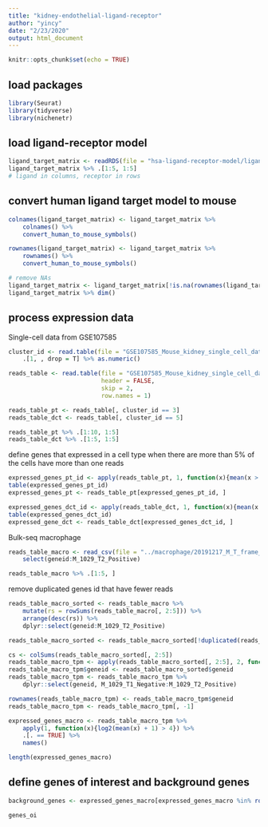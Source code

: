 ```yaml
---
title: "kidney-endothelial-ligand-receptor"
author: "yincy"
date: "2/23/2020"
output: html_document
---
```


```r
knitr::opts_chunk$set(echo = TRUE)
```

## load packages  
```r
library(Seurat)
library(tidyverse)
library(nichenetr)
```


## load ligand-receptor model  
```r
ligand_target_matrix <- readRDS(file = "hsa-ligand-receptor-model/ligand_target_matrix.rds")
ligand_target_matrix %>% .[1:5, 1:5]
# ligand in columns, receptor in rows
```


## convert human ligand target model to mouse
```r
colnames(ligand_target_matrix) <- ligand_target_matrix %>% 
    colnames() %>% 
    convert_human_to_mouse_symbols()

rownames(ligand_target_matrix) <- ligand_target_matrix %>% 
    rownames() %>% 
    convert_human_to_mouse_symbols()

# remove NAs
ligand_target_matrix <- ligand_target_matrix[!is.na(rownames(ligand_target_matrix)), !is.na(colnames(ligand_target_matrix))]
ligand_target_matrix %>% dim()
```


## process expression data  
Single-cell data from GSE107585  
```r
cluster_id <- read.table(file = "GSE107585_Mouse_kidney_single_cell_datamatrix.txt.gz", nrows = 2) %>% 
    .[1, , drop = T] %>% as.numeric()
```


```r
reads_table <- read.table(file = "GSE107585_Mouse_kidney_single_cell_datamatrix.txt.gz", 
                          header = FALSE,
                          skip = 2,
                          row.names = 1)

reads_table_pt <- reads_table[, cluster_id == 3]
reads_table_dct <- reads_table[, cluster_id == 5]

reads_table_pt %>% .[1:10, 1:5]
reads_table_dct %>% .[1:5, 1:5]
```

define genes that expressed in a cell type when there are more than 5% of the cells have more than one reads  
```r
expressed_genes_pt_id <- apply(reads_table_pt, 1, function(x){mean(x > 0) > 0.05})
table(expressed_genes_pt_id)
expressed_genes_pt <- reads_table_pt[expressed_genes_pt_id, ]
```

```r
expressed_genes_dct_id <- apply(reads_table_dct, 1, function(x){mean(x > 0) > 0.05})
table(expressed_genes_dct_id)
expressed_gene_dct <- reads_table_dct[expressed_genes_dct_id, ]
```


Bulk-seq macrophage  
```r
reads_table_macro <- read_csv(file = "../macrophage/20191217_M_T_frame_tagcount.csv", ) %>% 
    select(geneid:M_1029_T2_Positive)

reads_table_macro %>% .[1:5, ]
```

remove duplicated genes id that have fewer reads  
```r
reads_table_macro_sorted <- reads_table_macro %>% 
    mutate(rs = rowSums(reads_table_macro[, 2:5])) %>% 
    arrange(desc(rs)) %>% 
    dplyr::select(geneid:M_1029_T2_Positive)

reads_table_macro_sorted <- reads_table_macro_sorted[!duplicated(reads_table_macro_sorted$geneid), ]
```


```r
cs <- colSums(reads_table_macro_sorted[, 2:5])
reads_table_macro_tpm <- apply(reads_table_macro_sorted[, 2:5], 2, function(x){(x / cs) * 1e6}) %>% as.data.frame()
reads_table_macro_tpm$geneid <- reads_table_macro_sorted$geneid
reads_table_macro_tpm <- reads_table_macro_tpm %>% 
    dplyr::select(geneid, M_1029_T1_Negative:M_1029_T2_Positive)
```

```r
rownames(reads_table_macro_tpm) <- reads_table_macro_tpm$geneid
reads_table_macro_tpm <- reads_table_macro_tpm[, -1]
```


```r
expressed_genes_macro <- reads_table_macro_tpm %>% 
    apply(1, function(x){log2(mean(x) + 1) > 4}) %>% 
    .[. == TRUE] %>% 
    names()

length(expressed_genes_macro)
```


## define genes of interest and background genes  
```r
background_genes <- expressed_genes_macro[expressed_genes_macro %in% rownames(ligand_target_matrix)]

genes_oi 
```




